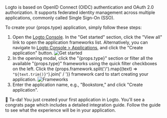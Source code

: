 Logto is based on OpenID Connect (OIDC) authentication and OAuth 2.0 authorization. It supports federated identity management across multiple applications, commonly called Single Sign-On (SSO).

To create your {props.type} application, simply follow these steps:

1. Open the [Logto Console](https://cloud.logto.io). In the "Get started" section, click the "View all" link to open the application frameworks list. Alternatively, you can navigate to [Logto Console > Applications](https://cloud.logto.io/to/applications), and click the "Create application" button.
   ![Get started](../assets/get-started.png)
2. In the opening modal, click the "{props.type}" section or filter all the available "{props.type}" frameworks using the quick filter checkboxes on the left. Click the {props.framework.split('/').map((text) => `"${text.trim()}"`).join(' / ')} framework card to start creating your application.
   ![Frameworks](../assets/framework-list.png)
3. Enter the application name, e.g., "Bookstore," and click "Create application".

🎉 Ta-da! You just created your first application in Logto. You'll see a congrats page which includes a detailed integration guide. Follow the guide to see what the experience will be in your application.
